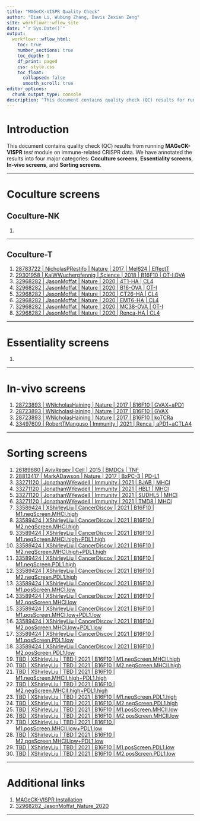```yaml
---
title: "MAGeCK-VISPR Quality Check"
author: "Dian Li, Wubing Zhang, Davis Zexian Zeng"
site: workflowr::wflow_site
date: "`r Sys.Date()`"
output: 
  workflowr::wflow_html:
    toc: true
    number_sections: true
    toc_depth: 1
    df_print: paged
    css: style.css
    toc_float:
      collapsed: false
      smooth_scroll: true
editor_options:
  chunk_output_type: console
description: "This document contains quality check (QC) results for running MAGeCK-VISPR 'test' module on CRISPR data."
---
```


# Introduction

This document contains quality check (QC) results from running **MAGeCK-VISPR** _test_ module on immune-related CRISPR data. We have annotated the results into four major categories: **Coculture screens**, **Essentiality screens**, **In-vivo screens**, and **Sorting screens**. 

---

# Coculture screens

## Coculture-NK

1. <a href="01-coculture.html#"></a>

---

## Coculture-T

1. <a href="01-coculture.html#1_28783722_|_NicholasPRestifo_|_Nature_|_2017_|_Mel624_|_EffectT">28783722 | NicholasPRestifo | Nature | 2017 | Mel624 | EffectT</a>
2. <a href="01-coculture.html#2_29301958_|_KaiWWucherpfennig_|_Science_|_2018_|_B16F10_|_OT-IOVA">29301958 | KaiWWucherpfennig | Science | 2018 | B16F10 | OT-I.OVA</a>
3. <a href="01-coculture.html#4_32968282_|_JasonMoffat_|_Nature_|_2020_|_4T1-HA_|_CL4">32968282 | JasonMoffat | Nature | 2020 | 4T1-HA | CL4</a>
4. <a href="01-coculture.html#5_32968282_|_JasonMoffat_|_Nature_|_2020_|_B16-OVA_|_OT-I">32968282 | JasonMoffat | Nature | 2020 | B16-OVA | OT-I</a>
5. <a href="01-coculture.html#6_32968282_|_JasonMoffat_|_Nature_|_2020_|_CT26-HA_|_CL4">32968282 | JasonMoffat | Nature | 2020 | CT26-HA | CL4</a>
6. <a href="01-coculture.html#7_32968282_|_JasonMoffat_|_Nature_|_2020_|_EMT6-HA_|_CL4">32968282 | JasonMoffat | Nature | 2020 | EMT6-HA | CL4</a>
7. <a href="01-coculture.html#8_32968282_|_JasonMoffat_|_Nature_|_2020_|_MC38-OVA_|_OT-I">32968282 | JasonMoffat | Nature | 2020 | MC38-OVA | OT-I</a>
8. <a href="01-coculture.html#9_32968282_|_JasonMoffat_|_Nature_|_2020_|_Renca-HA_|_CL4">32968282 | JasonMoffat | Nature | 2020 | Renca-HA | CL4</a>


---

# Essentiality screens

1. <a href="02-essentiality.html#"></a>

---

# In-vivo screens

1. <a href="03-invivo.html#2_28723893_|_WNicholasHaining_|_Nature_|_2017_|_B16F10_|_GVAX+aPD1">28723893 | WNicholasHaining | Nature | 2017 | B16F10 | GVAX+aPD1</a>
2. <a href="03-invivo.html#3_28723893_|_WNicholasHaining_|_Nature_|_2017_|_B16F10_|_GVAX">28723893 | WNicholasHaining | Nature | 2017 | B16F10 | GVAX</a>
3. <a href="03-invivo.html#4_28723893_|_WNicholasHaining_|_Nature_|_2017_|_B16F10_|_koTCRa">28723893 | WNicholasHaining | Nature | 2017 | B16F10 | koTCRa</a>
4. <a href="03-invivo.html#5_33497609_|_RobertTManguso_|_Immunity_|_2021_|_Renca_|_aPD1+aCTLA4">33497609 | RobertTManguso | Immunity | 2021 | Renca | aPD1+aCTLA4</a>

---

# Sorting screens

1. <a href="04-sorting.html#2_26189680_|_AvivRegev_|_Cell_|_2015_|_BMDCs_|_TNF">26189680 | AvivRegev | Cell | 2015 | BMDCs | TNF</a>
2. <a href="04-sorting.html#3_28813417_|_MarkADawson_|_Nature_|_2017_|_BxPC-3_|_PD-L1">28813417 | MarkADawson | Nature | 2017 | BxPC-3 | PD-L1</a>
3. <a href="04-sorting.html#4_33271120_|_JonathanWYewdell_|_Immunity_|_2021_|_BJAB_|_MHCI">33271120 | JonathanWYewdell | Immunity | 2021 | BJAB | MHCI</a>
4. <a href="04-sorting.html#5_33271120_|_JonathanWYewdell_|_Immunity_|_2021_|_HBL1_|_MHCI">33271120 | JonathanWYewdell | Immunity | 2021 | HBL1 | MHCI</a>
5. <a href="04-sorting.html#6_33271120_|_JonathanWYewdell_|_Immunity_|_2021_|_SUDHL5_|_MHCI">33271120 | JonathanWYewdell | Immunity | 2021 | SUDHL5 | MHCI</a>
6. <a href="04-sorting.html#7_33271120_|_JonathanWYewdell_|_Immunity_|_2021_|_TMD8_|_MHCI">33271120 | JonathanWYewdell | Immunity | 2021 | TMD8 | MHCI</a>
7. <a href="04-sorting.html#8_33589424_|_XShirleyLiu_|_CancerDiscov_|_2021_|_B16F10_|_M1negScreenMHCIhigh">33589424 | XShirleyLiu | CancerDiscov | 2021 | B16F10 | M1.negScreen.MHCI.high</a>
8. <a href="04-sorting.html#9_33589424_|_XShirleyLiu_|_CancerDiscov_|_2021_|_B16F10_|_M2negScreenMHCIhigh">33589424 | XShirleyLiu | CancerDiscov | 2021 | B16F10 | M2.negScreen.MHCI.high</a>
9. <a href="04-sorting.html#10_33589424_|_XShirleyLiu_|_CancerDiscov_|_2021_|_B16F10_|_M1negScreenMHCIhigh+PDL1high">33589424 | XShirleyLiu | CancerDiscov | 2021 | B16F10 | M1.negScreen.MHCI.high+PDL1.high</a>
10. <a href="04-sorting.html#11_33589424_|_XShirleyLiu_|_CancerDiscov_|_2021_|_B16F10_|_M2negScreenMHCIhigh+PDL1high">33589424 | XShirleyLiu | CancerDiscov | 2021 | B16F10 | M2.negScreen.MHCI.high+PDL1.high</a>
11. <a href="04-sorting.html#12_33589424_|_XShirleyLiu_|_CancerDiscov_|_2021_|_B16F10_|_M1negScreenPDL1high">33589424 | XShirleyLiu | CancerDiscov | 2021 | B16F10 | M1.negScreen.PDL1.high</a>
12. <a href="04-sorting.html#13_33589424_|_XShirleyLiu_|_CancerDiscov_|_2021_|_B16F10_|_M2negScreenPDL1high">33589424 | XShirleyLiu | CancerDiscov | 2021 | B16F10 | M2.negScreen.PDL1.high</a>
13. <a href="04-sorting.html#14_33589424_|_XShirleyLiu_|_CancerDiscov_|_2021_|_B16F10_|_M1posScreenMHCIlow">33589424 | XShirleyLiu | CancerDiscov | 2021 | B16F10 | M1.posScreen.MHCI.low</a>
14. <a href="04-sorting.html#15_33589424_|_XShirleyLiu_|_CancerDiscov_|_2021_|_B16F10_|_M2posScreenMHCIlow">33589424 | XShirleyLiu | CancerDiscov | 2021 | B16F10 | M2.posScreen.MHCI.low</a>
15. <a href="04-sorting.html#16_33589424_|_XShirleyLiu_|_CancerDiscov_|_2021_|_B16F10_|_M1posScreenMHCIlow+PDL1low">33589424 | XShirleyLiu | CancerDiscov | 2021 | B16F10 | M1.posScreen.MHCI.low+PDL1.low</a>
16. <a href="04-sorting.html#17_33589424_|_XShirleyLiu_|_CancerDiscov_|_2021_|_B16F10_|_M2posScreenMHCIlow+PDL1low">33589424 | XShirleyLiu | CancerDiscov | 2021 | B16F10 | M2.posScreen.MHCI.low+PDL1.low</a>
17. <a href="04-sorting.html#18_33589424_|_XShirleyLiu_|_CancerDiscov_|_2021_|_B16F10_|_M1posScreenPDL1low">33589424 | XShirleyLiu | CancerDiscov | 2021 | B16F10 | M1.posScreen.PDL1.low</a>
18. <a href="04-sorting.html#19_33589424_|_XShirleyLiu_|_CancerDiscov_|_2021_|_B16F10_|_M2posScreenPDL1low">33589424 | XShirleyLiu | CancerDiscov | 2021 | B16F10 | M2.posScreen.PDL1.low</a>
19. <a href="04-sorting.html#20_TBD_|_XShirleyLiu_|_TBD_|_2021_|_B16F10_|_M1negScreenMHCIIhigh">TBD | XShirleyLiu | TBD | 2021 | B16F10 | M1.negScreen.MHCII.high</a>
20. <a href="04-sorting.html#21_TBD_|_XShirleyLiu_|_TBD_|_2021_|_B16F10_|_M2negScreenMHCIIhigh">TBD | XShirleyLiu | TBD | 2021 | B16F10 | M2.negScreen.MHCII.high</a>
21. <a href="04-sorting.html#22_TBD_|_XShirleyLiu_|_TBD_|_2021_|_B16F10_|_M1negScreenMHCIIhigh+PDL1high">TBD | XShirleyLiu | TBD | 2021 | B16F10 | M1.negScreen.MHCII.high+PDL1.high</a>
22. <a href="04-sorting.html#23_TBD_|_XShirleyLiu_|_TBD_|_2021_|_B16F10_|_M2negScreenMHCIIhigh+PDL1high">TBD | XShirleyLiu | TBD | 2021 | B16F10 | M2.negScreen.MHCII.high+PDL1.high</a>
23. <a href="04-sorting.html#24_TBD_|_XShirleyLiu_|_TBD_|_2021_|_B16F10_|_M1negScreenPDL1high">TBD | XShirleyLiu | TBD | 2021 | B16F10 | M1.negScreen.PDL1.high</a>
24. <a href="04-sorting.html#25_TBD_|_XShirleyLiu_|_TBD_|_2021_|_B16F10_|_M2negScreenPDL1high">TBD | XShirleyLiu | TBD | 2021 | B16F10 | M2.negScreen.PDL1.high</a>
25. <a href="04-sorting.html#26_TBD_|_XShirleyLiu_|_TBD_|_2021_|_B16F10_|_M1posScreenMHCIIlow">TBD | XShirleyLiu | TBD | 2021 | B16F10 | M1.posScreen.MHCII.low</a>
26. <a href="04-sorting.html#27_TBD_|_XShirleyLiu_|_TBD_|_2021_|_B16F10_|_M2posScreenMHCIIlow">TBD | XShirleyLiu | TBD | 2021 | B16F10 | M2.posScreen.MHCII.low</a>
27. <a href="04-sorting.html#28_TBD_|_XShirleyLiu_|_TBD_|_2021_|_B16F10_|_M1posScreenMHCIIlow+PDL1low">TBD | XShirleyLiu | TBD | 2021 | B16F10 | M1.posScreen.MHCII.low+PDL1.low</a>
28. <a href="04-sorting.html#29_TBD_|_XShirleyLiu_|_TBD_|_2021_|_B16F10_|_M2posScreenMHCIIlow+PDL1low">TBD | XShirleyLiu | TBD | 2021 | B16F10 | M2.posScreen.MHCII.low+PDL1.low</a>
29. <a href="04-sorting.html#30_TBD_|_XShirleyLiu_|_TBD_|_2021_|_B16F10_|_M1posScreenPDL1low">TBD | XShirleyLiu | TBD | 2021 | B16F10 | M1.posScreen.PDL1.low</a>
30. <a href="04-sorting.html#31_TBD_|_XShirleyLiu_|_TBD_|_2021_|_B16F10_|_M2posScreenPDL1low">TBD | XShirleyLiu | TBD | 2021 | B16F10 | M2.posScreen.PDL1.low</a>


---

# Additional links
1. <a href="https://bitbucket.org/liulab/mageck-vispr/src/master/">MAGeCK-VISPR Installation</a>
2. <a href="https://builderpie.github.io/run_MAGeCK-VISPR/32968282_JasonMoffat_Nature_2020.html">32968282_JasonMoffat_Nature_2020</a>

---
